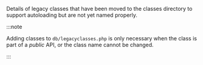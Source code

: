 <!-- markdownlint-disable first-line-heading -->
Details of legacy classes that have been moved to the classes directory to support autoloading but are not yet named properly.

:::note

Adding classes to `db/legacyclasses.php` is only necessary when the class is part of a _public_ API, or the class name cannot be changed.

:::
